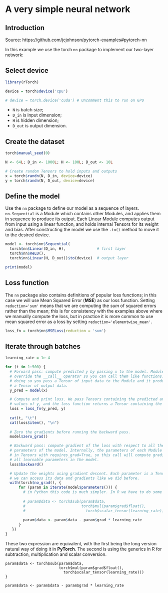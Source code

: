 # A very simple neural network

## Introduction
Source: https://github.com/jcjohnson/pytorch-examples#pytorch-nn

In this example we use the torch `nn` package to implement our two-layer network:

## Select device

```r
library(rTorch)

device = torch$device('cpu')

# device = torch.device('cuda') # Uncomment this to run on GPU
```

* `N` is batch size; 
* `D_in` is input dimension;
* `H` is hidden dimension; 
* `D_out` is output dimension.

## Create the dataset

```r
torch$manual_seed(0)

N <- 64L; D_in <- 1000L; H <- 100L; D_out <- 10L

# Create random Tensors to hold inputs and outputs
x = torch$randn(N, D_in, device=device)
y = torch$randn(N, D_out, device=device)

```


## Define the model
Use the `nn` package to define our model as a sequence of layers. `nn.Sequential` is a Module which contains other Modules, and applies them in sequence to produce its output. Each Linear Module computes output from input using a linear function, and holds internal Tensors for its weight and bias.
After constructing the model we use the `.to()` method to move it to the
desired device.

```r
model <- torch$nn$Sequential(
  torch$nn$Linear(D_in, H),              # first layer
  torch$nn$ReLU(),
  torch$nn$Linear(H, D_out))$to(device)  # output layer

print(model)
```


## Loss function
The `nn` package also contains definitions of popular loss functions; in this case we will use Mean Squared Error (__MSE__) as our loss function. Setting `reduction='sum'` means that we are computing the *sum* of squared errors rather than the mean; this is for consistency with the examples above where we manually compute the loss, but in practice it is more common to use mean squared error as a loss by setting `reduction='elementwise_mean'`.

```r
loss_fn = torch$nn$MSELoss(reduction = 'sum')
```


## Iterate through batches

```r
learning_rate = 1e-4

for (t in 1:500) {
  # Forward pass: compute predicted y by passing x to the model. Module objects
  # override the __call__ operator so you can call them like functions. When
  # doing so you pass a Tensor of input data to the Module and it produces
  # a Tensor of output data.
  y_pred = model(x)

  # Compute and print loss. We pass Tensors containing the predicted and true
  # values of y, and the loss function returns a Tensor containing the loss.
  loss = loss_fn(y_pred, y)
  
  cat(t, "\t")
  cat(loss$item(), "\n")
  
  # Zero the gradients before running the backward pass.
  model$zero_grad()

  # Backward pass: compute gradient of the loss with respect to all the learnable
  # parameters of the model. Internally, the parameters of each Module are stored
  # in Tensors with requires_grad=True, so this call will compute gradients for
  # all learnable parameters in the model.
  loss$backward()

  # Update the weights using gradient descent. Each parameter is a Tensor, so
  # we can access its data and gradients like we did before.
  with(torch$no_grad(), {
      for (param in iterate(model$parameters())) {
        # in Python this code is much simpler. In R we have to do some conversions
        
        # param$data <- torch$sub(param$data,
        #                         torch$mul(param$grad$float(),
        #                           torch$scalar_tensor(learning_rate)))
        
        param$data <- param$data - param$grad * learning_rate
      }
   })
}  
```

These two expression are equivalent, with the first being the long version natural way of doing it in __PyTorch__. The second is using the generics in R for subtraction, multiplication and scalar conversion.

```
param$data <- torch$sub(param$data,
                        torch$mul(param$grad$float(),
                          torch$scalar_tensor(learning_rate)))
}
```

```
param$data <- param$data - param$grad * learning_rate
```
